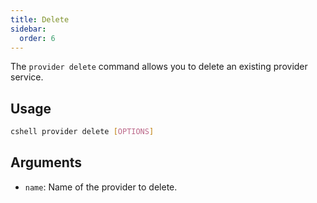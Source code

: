 ```yaml
---
title: Delete 
sidebar:
  order: 6
---
```


The `provider delete` command allows you to delete an existing provider service.

## Usage

```bash
cshell provider delete [OPTIONS]
```

## Arguments

- `name`: Name of the provider to delete.
